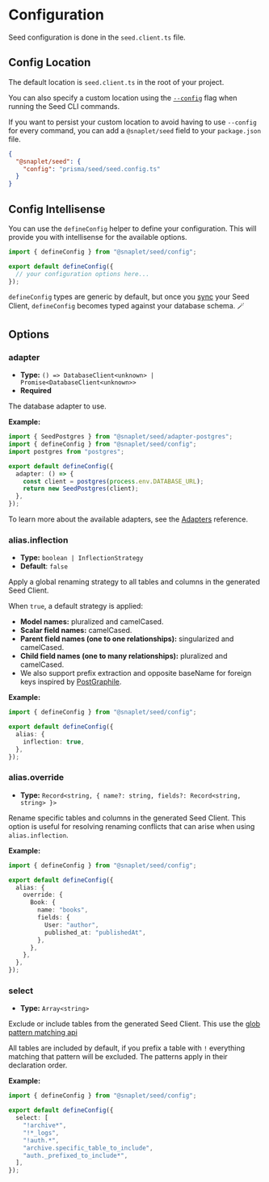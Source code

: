 # Configuration

Seed configuration is done in the `seed.client.ts` file.

## Config Location

The default location is `seed.client.ts` in the root of your project.

You can also specify a custom location using the [`--config`](/seed/reference/cli#common-options) flag when running the Seed CLI commands.

If you want to persist your custom location to avoid having to use `--config` for every command, you can add a `@snaplet/seed` field to your `package.json` file.

```json package.json
{
  "@snaplet/seed": {
    "config": "prisma/seed/seed.config.ts"
  }
}
```

## Config Intellisense

You can use the `defineConfig` helper to define your configuration. This will provide you with intellisense for the available options.

```ts seed.client.ts
import { defineConfig } from "@snaplet/seed/config";

export default defineConfig({
  // your configuration options here...
});
```

`defineConfig` types are generic by default, but once you [sync](./cli.mdx#sync) your Seed Client, `defineConfig` becomes typed against your database schema. 🪄

## Options

### adapter

- **Type:** `() => DatabaseClient<unknown> | Promise<DatabaseClient<unknown>>`
- **Required**

The database adapter to use.

**Example:**

```ts seed.client.ts
import { SeedPostgres } from "@snaplet/seed/adapter-postgres";
import { defineConfig } from "@snaplet/seed/config";
import postgres from "postgres";

export default defineConfig({
  adapter: () => {
    const client = postgres(process.env.DATABASE_URL);
    return new SeedPostgres(client);
  },
});
```

To learn more about the available adapters, see the [Adapters](./adapters.mdx) reference.

### alias.inflection

- **Type:** `boolean | InflectionStrategy`
- **Default**: `false`

Apply a global renaming strategy to all tables and columns in the generated Seed Client.

When `true`, a default strategy is applied:

- **Model names:** pluralized and camelCased.
- **Scalar field names:** camelCased.
- **Parent field names (one to one relationships):** singularized and camelCased.
- **Child field names (one to many relationships):** pluralized and camelCased.
- We also support prefix extraction and opposite baseName for foreign keys inspired by [PostGraphile](https://github.com/graphile/pg-simplify-inflector#naming-your-foreign-key-fields).

**Example:**

```ts seed.client.ts
import { defineConfig } from "@snaplet/seed/config";

export default defineConfig({
  alias: {
    inflection: true,
  },
});
```

### alias.override

- **Type:** `Record<string, { name?: string, fields?: Record<string, string> }>`

Rename specific tables and columns in the generated Seed Client.
This option is useful for resolving renaming conflicts that can arise when using `alias.inflection`.

**Example:**

```ts seed.client.ts
import { defineConfig } from "@snaplet/seed/config";

export default defineConfig({
  alias: {
    override: {
      Book: {
        name: "books",
        fields: {
          User: "author",
          published_at: "publishedAt",
        },
      },
    },
  },
});
```

### select

- **Type:** `Array<string>`

Exclude or include tables from the generated Seed Client.
This use the [glob pattern matching api](https://globster.xyz/)

All tables are included by default, if you prefix a table with `!` everything matching that pattern will be excluded.
The patterns apply in their declaration order.

**Example:**

```ts seed.client.ts
import { defineConfig } from "@snaplet/seed/config";

export default defineConfig({
  select: [
    "!archive*",
    "!*_logs",
    "!auth.*",
    "archive.specific_table_to_include",
    "auth._prefixed_to_include*",
  ],
});
```